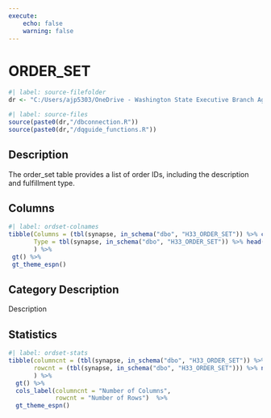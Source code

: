 ```yaml
---
execute:
    echo: false
    warning: false
---
```


# ORDER_SET {.unnumbered}

```r
#| label: source-filefolder
dr <- "C:/Users/ajp5303/OneDrive - Washington State Executive Branch Agencies/source_scripts"
```

```r
#| label: source-files
source(paste0(dr,"/dbconnection.R"))
source(paste0(dr,"/dqguide_functions.R"))
```

## Description

The order_set table provides a list of order IDs, including the description and fulfillment type.

## Columns

```r
#| label: ordset-colnames
tibble(Columns = (tbl(synapse, in_schema("dbo", "H33_ORDER_SET")) %>% colnames()),
       Type = tbl(synapse, in_schema("dbo", "H33_ORDER_SET")) %>% head(1) %>% as_tibble() %>% sapply(class)
       ) %>%
 gt() %>%
 gt_theme_espn()
```

## Category Description

Description

## Statistics

```r
#| label: ordset-stats
tibble(columncnt = (tbl(synapse, in_schema("dbo", "H33_ORDER_SET")) %>% ncol()),
       rowcnt = (tbl(synapse, in_schema("dbo", "H33_ORDER_SET"))) %>% nrow2()
       ) %>%
  gt() %>%
  cols_label(columncnt = "Number of Columns",
             rowcnt = "Number of Rows")  %>%
  gt_theme_espn()
```

